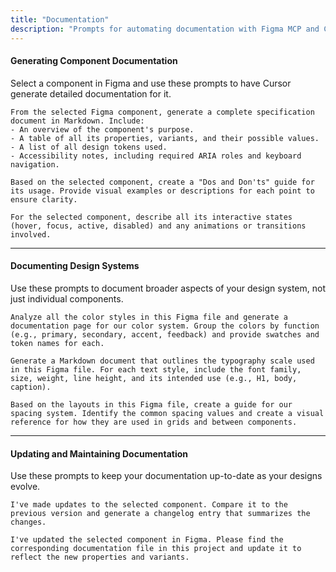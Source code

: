 ```yaml
---
title: "Documentation"
description: "Prompts for automating documentation with Figma MCP and Cursor."
---
```


#### Generating Component Documentation

<Info>
  Select a component in Figma and use these prompts to have Cursor generate detailed documentation for it.
</Info>

```text wrap
From the selected Figma component, generate a complete specification document in Markdown. Include:
- An overview of the component's purpose.
- A table of all its properties, variants, and their possible values.
- A list of all design tokens used.
- Accessibility notes, including required ARIA roles and keyboard navigation.
```

```text wrap
Based on the selected component, create a "Dos and Don'ts" guide for its usage. Provide visual examples or descriptions for each point to ensure clarity.
```

```text wrap
For the selected component, describe all its interactive states (hover, focus, active, disabled) and any animations or transitions involved.
```

---

#### Documenting Design Systems

<Info>
  Use these prompts to document broader aspects of your design system, not just individual components.
</Info>

```text wrap
Analyze all the color styles in this Figma file and generate a documentation page for our color system. Group the colors by function (e.g., primary, secondary, accent, feedback) and provide swatches and token names for each.
```

```text wrap
Generate a Markdown document that outlines the typography scale used in this Figma file. For each text style, include the font family, size, weight, line height, and its intended use (e.g., H1, body, caption).
```

```text wrap
Based on the layouts in this Figma file, create a guide for our spacing system. Identify the common spacing values and create a visual reference for how they are used in grids and between components.
```

---

#### Updating and Maintaining Documentation

<Info>
  Use these prompts to keep your documentation up-to-date as your designs evolve.
</Info>

```text wrap
I've made updates to the selected component. Compare it to the previous version and generate a changelog entry that summarizes the changes.
```

```text wrap
I've updated the selected component in Figma. Please find the corresponding documentation file in this project and update it to reflect the new properties and variants.
```